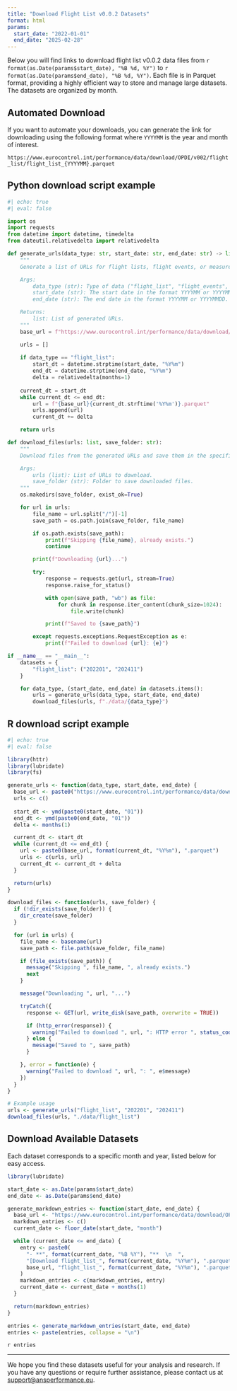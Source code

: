 ```yaml
---
title: "Download Flight List v0.0.2 Datasets"
format: html
params:
  start_date: "2022-01-01"
  end_date: "2025-02-28"
---
```


Below you will find links to download flight list v0.0.2 data files from `r format(as.Date(params$start_date), "%B %d, %Y")` to `r format(as.Date(params$end_date), "%B %d, %Y")`. Each file is in Parquet format, providing a highly efficient way to store and manage large datasets. The datasets are organized by month.

## Automated Download

If you want to automate your downloads, you can generate the link for downloading using the following format where `YYYYMM` is the year and month of interest. 

```https://www.eurocontrol.int/performance/data/download/OPDI/v002/flight_list/flight_list_{YYYYMM}.parquet```

::: {.callout-tip collapse="true"}

## Python download script example

```python
#| echo: true
#| eval: false

import os
import requests
from datetime import datetime, timedelta
from dateutil.relativedelta import relativedelta

def generate_urls(data_type: str, start_date: str, end_date: str) -> list:
    """
    Generate a list of URLs for flight lists, flight events, or measurements.

    Args:
        data_type (str): Type of data ("flight_list", "flight_events", "measurements").
        start_date (str): The start date in the format YYYYMM or YYYYMMDD.
        end_date (str): The end date in the format YYYYMM or YYYYMMDD.

    Returns:
        list: List of generated URLs.
    """
    base_url = f"https://www.eurocontrol.int/performance/data/download/OPDI/v002/{data_type}/{data_type}_"

    urls = []
    
    if data_type == "flight_list":
        start_dt = datetime.strptime(start_date, "%Y%m")
        end_dt = datetime.strptime(end_date, "%Y%m")
        delta = relativedelta(months=1)
    
    current_dt = start_dt
    while current_dt <= end_dt:
        url = f"{base_url}{current_dt.strftime('%Y%m')}.parquet"
        urls.append(url)
        current_dt += delta

    return urls

def download_files(urls: list, save_folder: str):
    """
    Download files from the generated URLs and save them in the specified folder.

    Args:
        urls (list): List of URLs to download.
        save_folder (str): Folder to save downloaded files.
    """
    os.makedirs(save_folder, exist_ok=True)

    for url in urls:
        file_name = url.split("/")[-1]
        save_path = os.path.join(save_folder, file_name)

        if os.path.exists(save_path):
            print(f"Skipping {file_name}, already exists.")
            continue

        print(f"Downloading {url}...")

        try:
            response = requests.get(url, stream=True)
            response.raise_for_status()

            with open(save_path, "wb") as file:
                for chunk in response.iter_content(chunk_size=1024):
                    file.write(chunk)

            print(f"Saved to {save_path}")

        except requests.exceptions.RequestException as e:
            print(f"Failed to download {url}: {e}")

if __name__ == "__main__":
    datasets = {
        "flight_list": ("202201", "202411")
    }

    for data_type, (start_date, end_date) in datasets.items():
        urls = generate_urls(data_type, start_date, end_date)
        download_files(urls, f"./data/{data_type}")
```

:::

::: {.callout-tip collapse="true"}

## R download script example
 
```R
#| echo: true
#| eval: false

library(httr)
library(lubridate)
library(fs)

generate_urls <- function(data_type, start_date, end_date) {
  base_url <- paste0("https://www.eurocontrol.int/performance/data/download/OPDI/v002/", data_type, "/", data_type, "_")
  urls <- c()
  
  start_dt <- ymd(paste0(start_date, "01"))
  end_dt <- ymd(paste0(end_date, "01"))
  delta <- months(1)

  current_dt <- start_dt
  while (current_dt <= end_dt) {
    url <- paste0(base_url, format(current_dt, "%Y%m"), ".parquet")
    urls <- c(urls, url)
    current_dt <- current_dt + delta
  }

  return(urls)
}

download_files <- function(urls, save_folder) {
  if (!dir_exists(save_folder)) {
    dir_create(save_folder)
  }

  for (url in urls) {
    file_name <- basename(url)
    save_path <- file.path(save_folder, file_name)

    if (file_exists(save_path)) {
      message("Skipping ", file_name, ", already exists.")
      next
    }

    message("Downloading ", url, "...")

    tryCatch({
      response <- GET(url, write_disk(save_path, overwrite = TRUE))

      if (http_error(response)) {
        warning("Failed to download ", url, ": HTTP error ", status_code(response))
      } else {
        message("Saved to ", save_path)
      }

    }, error = function(e) {
      warning("Failed to download ", url, ": ", e$message)
    })
  }
}

# Example usage
urls <- generate_urls("flight_list", "202201", "202411")
download_files(urls, "./data/flight_list")
```

:::

## Download Available Datasets

Each dataset corresponds to a specific month and year, listed below for easy access.

```r
library(lubridate)

start_date <- as.Date(params$start_date)
end_date <- as.Date(params$end_date)

generate_markdown_entries <- function(start_date, end_date) {
  base_url <- "https://www.eurocontrol.int/performance/data/download/OPDI/v002/flight_list/"
  markdown_entries <- c()
  current_date <- floor_date(start_date, "month")

  while (current_date <= end_date) {
    entry <- paste0(
      "- **", format(current_date, "%B %Y"), "**  \n  ",
      "[Download flight_list_", format(current_date, "%Y%m"), ".parquet](", 
      base_url, "flight_list_", format(current_date, "%Y%m"), ".parquet)"
    )
    markdown_entries <- c(markdown_entries, entry)
    current_date <- current_date + months(1)
  }

  return(markdown_entries)
}

entries <- generate_markdown_entries(start_date, end_date)
entries <- paste(entries, collapse = "\n")
```

`r entries`

---

We hope you find these datasets useful for your analysis and research. If you have any questions or require further assistance, please contact us at [support@ansperformance.eu](mailto:support@ansperformance.eu).
